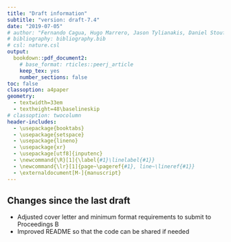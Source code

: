 ```yaml
---
title: "Draft information"
subtitle: "version: draft-7.4"
date: "2019-07-05"
# author: "Fernando Cagua, Hugo Marrero, Jason Tylianakis, Daniel Stouffer"
# bibliography: bibliography.bib
# csl: nature.csl
output:
  bookdown::pdf_document2:
    # base_format: rticles::peerj_article
    keep_tex: yes
    number_sections: false
toc: false
classoption: a4paper
geometry: 
  - textwidth=33em
  - textheight=48\baselineskip
# classoption: twocolumn
header-includes:
  - \usepackage{booktabs}
  - \usepackage{setspace}
  - \usepackage{lineno}
  - \usepackage{xr}
  - \usepackage[utf8]{inputenc}
  - \newcommand{\R}[1]{\label{#1}\linelabel{#1}}
  - \newcommand{\lr}[1]{page~\pageref{#1}, line~\lineref{#1}}
  - \externaldocument[M-]{manuscript}
---
```


\onehalfspacing

## Changes since the last draft

* Adjusted cover letter and minimum format requirements to submit to Proceedings B
* Improved README so that the code can be shared if needed
